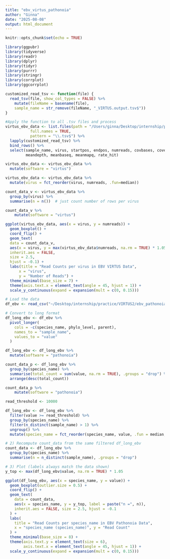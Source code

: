 ```yaml
---
title: "ebv_virtus_pathonoia"
author: "Ginna"
date: "2025-08-08"
output: html_document
---
```


```r
knitr::opts_chunk$set(echo = TRUE)

library(ggpubr)
library(tidyverse)
library(readr)
library(dplyr)
library(tidyr)
library(purrr)
library(stringr)
library(corrplot)
library(ggcorrplot)
```

```r
customized_read_tsv <- function(file) {
  read_tsv(file, show_col_types = FALSE) %>%
    mutate(fileName = basename(file),
    sample_name = str_remove(fileName, "_VIRTUS.output.tsv$"))
}

#Apply the function to all .tsv files and process
virtus_ebv_data <- list.files(path = "/Users/ginna/Desktop/internship/practice/virtus2/virtus_ebv_final",
           full.names = TRUE,
           pattern = "\\.tsv$") %>%
  lapply(customized_read_tsv) %>%
  bind_rows() %>%
  select(sample_name, virus, startpos, endpos, numreads, covbases, coverage,
         meandepth, meanbaseq, meanmapq, rate_hit)

virtus_ebv_data <- virtus_ebv_data %>%
  mutate(software = "virtus")
```

```r
virtus_ebv_data <- virtus_ebv_data %>%
  mutate(virus = fct_reorder(virus, numreads, .fun=median))

count_data_v <- virtus_ebv_data %>%
  group_by(virus) %>%
  summarise(n = n())  # just count number of rows per virus

count_data_v %>%
    mutate(software = "virtus")

ggplot(virtus_ebv_data, aes(x = virus, y = numreads)) +
  geom_boxplot() +
  coord_flip() +
  geom_text(
  data = count_data_v,
  aes(x = virus, y = max(virtus_ebv_data$numreads, na.rm = TRUE) * 1.05, label = paste("n =", n)),
  inherit.aes = FALSE,
  size = 2.5,
  hjust = -0.1) +
  labs(title = "Read Counts per virus in EBV VIRTUS Data",
      x = "virus",
      y = "Number of Reads") +
  theme_minimal(base_size = 7) +
  theme(axis.text.x = element_text(angle = 45, hjust = 1)) +
  scale_y_continuous(expand = expansion(mult = c(0, 0.15)))
```

```r
# Load the data
df_ebv <- read_csv("~/Desktop/internship/practice/VIRTUS2/ebv_pathonoia_contamination.csv")

# Convert to long format
df_long_ebv <- df_ebv %>%
  pivot_longer(
    cols = -c(species_name, phylo_level, parent),
    names_to = "sample_name",
    values_to = "value"
  )

df_long_ebv <- df_long_ebv %>%
  mutate(software = "pathonoia")

count_data_p <- df_long_ebv %>%
  group_by(species_name) %>%
  summarise(total_count = sum(value, na.rm = TRUE), .groups = "drop") %>%
  arrange(desc(total_count))

count_data_p %>% 
    mutate(software = "pathonoia")

```

```r
read_threshold <- 10000

df_long_ebv <- df_long_ebv %>%
  filter(value >= read_threshold) %>%
  group_by(species_name) %>%
  filter(n_distinct(sample_name) > 1) %>%
  ungroup() %>%
  mutate(species_name = fct_reorder(species_name, value, .fun = median, .desc = TRUE))

# 2) Recompute count_data from the same filtered df_long_ebv
count_data <- df_long_ebv %>%
  group_by(species_name) %>%
  summarise(n = n_distinct(sample_name), .groups = "drop")

# 3) Plot (labels always match the data shown)
y_top <- max(df_long_ebv$value, na.rm = TRUE) * 1.05

ggplot(df_long_ebv, aes(x = species_name, y = value)) +
  geom_boxplot(outlier.size = 0.5) +
  coord_flip() +
  geom_text(
    data = count_data,
    aes(x = species_name, y = y_top, label = paste("n =", n)),
    inherit.aes = FALSE, size = 2.5, hjust = -0.1
  ) +
  labs(
    title = "Read Counts per species_name in EBV Pathonoia Data",
    x = "species_name (species_name)", y = "Read Count"
  ) +
  theme_minimal(base_size = 8) +
  theme(axis.text.y = element_text(size = 6),
        axis.text.x = element_text(angle = 45, hjust = 1)) +
  scale_y_continuous(expand = expansion(mult = c(0, 0.15)))
```
